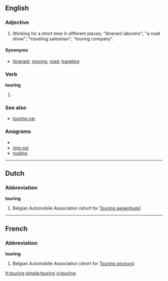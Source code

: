 ==English==

===Adjective===
{{en-adj|-}}

# Working for a short time in different places; "itinerant laborers"; "a road show"; "traveling salesman"; "touring company".

====Synonyms====
* [[itinerant]], [[moving]], [[road]], [[traveling]]

===Verb===
'''touring'''

# {{present participle of|[[tour#Verb|tour]]}}

===See also===
* [[touring car]]

===Anagrams===
* {{alphagram|ginortu}}
* [[ring out#English|ring out]]
* [[routing#English|routing]]

----

==Dutch==

===Abbreviation===
'''touring'''

# Belgian Automobile Association (short for [[Touring wegenhulp]])

----

==French==

===Abbreviation===
'''touring'''

# Belgian Automobile Association (short for [[Touring secours]])

[[fr:touring]]
[[simple:touring]]
[[vi:touring]]